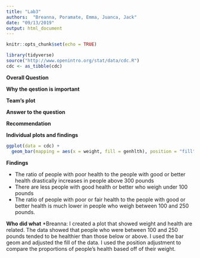 ---
title: "Lab3"
authors:  "Breanna, Poramate, Emma, Juanca, Jack"
date: "09/13/2019"
output: html_document
---

```{r setup, include=FALSE}
knitr::opts_chunk$set(echo = TRUE)
```

```{r include = FALSE}
library(tidyverse)
source("http://www.openintro.org/stat/data/cdc.R")
cdc <- as_tibble(cdc)
```

**Overall Question**

**Why the qestion is important**

**Team's plot**

**Answer to the question**

**Recommendation**

**Individual plots and findings**

```{r}
ggplot(data = cdc) +
  geom_bar(mapping = aes(x = weight, fill = genhlth), position = "fill")
```

**Findings**

* The ratio of people with poor health to the people with good or better health drastically increases in people above 300 pounds
* There are less people with good health or better who weigh under 100 pounds
* The ratio of people with poor or fair health to the people with good or better health is much lower in people who weigh between 100 and 250 pounds.

**Who did what**
*Breanna: I created a plot that showed weight and health are related. The data showed that people who were between 100 and 250 pounds tended to be healthier than those below or above. I used the bar geom and adjusted the fill of the data. I used the position adjustment to compare the proportions of people's health based off of their weight.